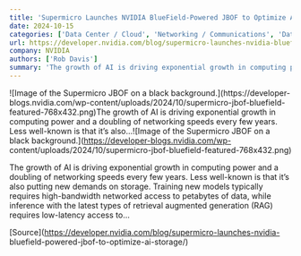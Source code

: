 ```yaml
---
title: 'Supermicro Launches NVIDIA BlueField-Powered JBOF to Optimize AI Storage'
date: 2024-10-15
categories: ['Data Center / Cloud', 'Networking / Communications', 'Data Storage', 'featured']
url: https://developer.nvidia.com/blog/supermicro-launches-nvidia-bluefield-powered-jbof-to-optimize-ai-storage/
company: NVIDIA
authors: ['Rob Davis']
summary: 'The growth of AI is driving exponential growth in computing power and a doubling of networking speeds every few years. Less well-known is that it’s also...'
---
```



![Image of the Supermicro JBOF on a black background.](https://developer-
blogs.nvidia.com/wp-content/uploads/2024/10/supermicro-jbof-bluefield-
featured-768x432.png)The growth of AI is driving exponential growth in
computing power and a doubling of networking speeds every few years. Less
well-known is that it’s also...![Image of the Supermicro JBOF on a black
background.](https://developer-blogs.nvidia.com/wp-
content/uploads/2024/10/supermicro-jbof-bluefield-featured-768x432.png)

The growth of AI is driving exponential growth in computing power and a
doubling of networking speeds every few years. Less well-known is that it’s
also putting new demands on storage. Training new models typically requires
high-bandwidth networked access to petabytes of data, while inference with the
latest types of retrieval augmented generation (RAG) requires low-latency
access to…

[Source](https://developer.nvidia.com/blog/supermicro-launches-nvidia-
bluefield-powered-jbof-to-optimize-ai-storage/)


